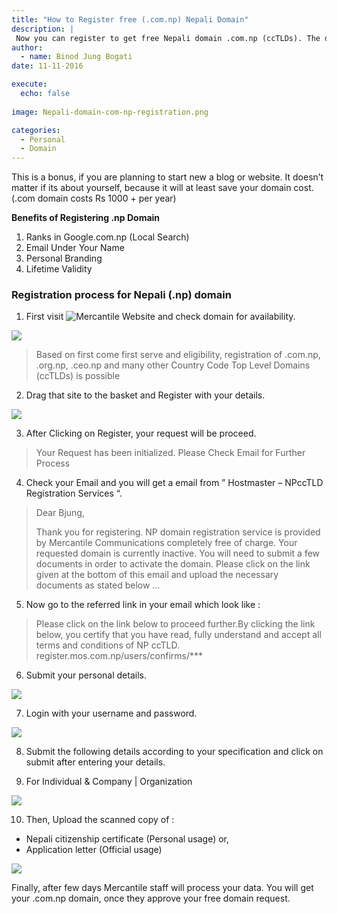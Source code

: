 ```yaml
---
title: "How to Register free (.com.np) Nepali Domain"
description: |
 Now you can register to get free Nepali domain .com.np (ccTLDs). The domain validates for lifetime so you don’t have to pay for renewal fees.
author:
  - name: Binod Jung Bogati
date: 11-11-2016

execute: 
  echo: false
 
image: Nepali-domain-com-np-registration.png

categories:
  - Personal
  - Domain
---
```


This is a bonus, if you are planning to start new a blog or website. It doesn't matter if its about yourself, because it will at least save your domain cost. (.com domain costs Rs 1000 + per year)

**Benefits of Registering .np Domain**

1.  Ranks in Google.com.np (Local Search)
2.  Email Under Your Name
3.  Personal Branding
4.  Lifetime Validity

### Registration process for Nepali (.np) domain

1.  First visit ![Mercantile Website](register.mos.com.np) and check domain for availability.

![](nepali-domain-registration.png)

> Based on first come first serve and eligibility, registration of .com.np, .org.np, .ceo.np and many other Country Code Top Level Domains (ccTLDs) is possible

2.  Drag that site to the basket and Register with your details.

![](Nepali-domain-com-np-registration.png)

3.  After Clicking on Register, your request will be proceed.

> Your Request has been initialized. Please Check Email for Further Process

4.  Check your Email and you will get a email from " Hostmaster -- NPccTLD Registration Services ".

> Dear Bjung,
>
> Thank you for registering. NP domain registration service is provided by Mercantile Communications completely free of charge. Your requested domain is currently inactive. You will need to submit a few documents in order to activate the domain. Please click on the link given at the bottom of this email and upload the necessary documents as stated below ...

5.  Now go to the referred link in your email which look like :

> Please click on the link below to proceed further.By clicking the link below, you certify that you have read, fully understand and accept all terms and conditions of NP ccTLD. register.mos.com.np/users/confirms/\*\*\*

6.  Submit your personal details.

![](nepali-domain-request.png)

7.  Login with your username and password.

![](login-to-mercantile-website.png)

8.  Submit the following details according to your specification and click on submit after entering your details.

9.  For Individual & Company \| Organization

![](domain-admin-contacts.png)

10. Then, Upload the scanned copy of :

-   Nepali citizenship certificate (Personal usage) or,
-   Application letter (Official usage)

![](upload-government-issued-citizenship-passport-driving-license.png)

Finally, after few days Mercantile staff will process your data. You will get your .com.np domain, once they approve your free domain request.
